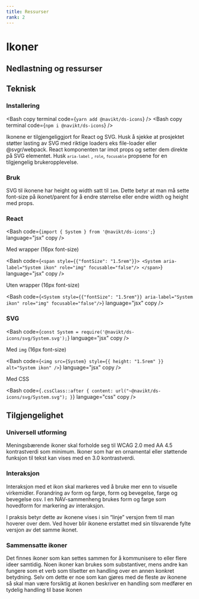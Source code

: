 ```yaml
---
title: Ressurser
rank: 2
---
```


# Ikoner

<TableOfContents />

## Nedlastning og ressurser

<IconDownload />

## Teknisk

### Installering

<Bash copy terminal code={`yarn add @navikt/ds-icons`} />
<Bash copy terminal code={`npm i @navikt/ds-icons`} />

Ikonene er tilgjengeliggjort for React og SVG.
Husk å sjekke at prosjektet støtter lasting av SVG med riktige loaders
eks <Link href="https://www.npmjs.com/package/file-loader">file-loader</Link> eller <Link href="https://www.npmjs.com/package/@svgr/webpack">@svgr/webpack</Link>.
React komponenten tar imot props og setter dem direkte på SVG elementet. Husk <code>`aria-label`</code>
, <code>`role`</code>, <code>`focusable`</code> propsene for en tilgjengelig brukeropplevelse.

### Bruk

SVG til ikonene har height og width satt til <code>1em</code>. Dette betyr at man må sette font-size på ikonet/parent for å
endre størrelse eller endre width og height med props.

### React

<Bash code={`import { System } from '@navikt/ds-icons';`} language="jsx" copy />

Med wrapper (16px font-size)

<Bash
  code={`<span style={{"fontSize": "1.5rem"}}>
  <System aria-label="System ikon" role="img" focusable="false"/>
</span>`}
  language="jsx"
  copy
/>

Uten wrapper (16px font-size)

<Bash
  code={`<System style={{"fontSize": "1.5rem"}} aria-label="System ikon" role="img" focusable="false"/>`}
  language="jsx"
  copy
/>

### SVG

<Bash
  code={`const System = require('@navikt/ds-icons/svg/System.svg');`}
  language="jsx"
  copy
/>

Med <code>img</code> (16px font-size)

<Bash
  code={`<img src={System} style={{ height: "1.5rem" }} alt="System ikon" />`}
  language="jsx"
  copy
/>

Med CSS

<Bash
  code={`.cssClass::after {
  content: url("~@navikt/ds-icons/svg/System.svg");
}`}
  language="css"
  copy
/>

## Tilgjengelighet

### Universell utforming

Meningsbærende ikoner skal forholde seg til WCAG 2.0 med AA 4.5 kontrastverdi som minimum. Ikoner som har en ornamental eller støttende funksjon til tekst kan vises med en 3.0 kontrastverdi.

### Interaksjon

Interaksjon med et ikon skal markeres ved å bruke mer enn to visuelle virkemidler. Forandring av form og farge, form og bevegelse, farge og bevegelse osv. I en NAV-sammenheng brukes form og farge som hovedform for markering av interaksjon.

I praksis betyr dette av ikonene vises i sin “linje” versjon frem til man hoverer over dem. Ved hover blir ikonene erstattet med sin tilsvarende fylte versjon av det samme ikonet.

### Sammensatte ikoner

Det finnes ikoner som kan settes sammen for å kommunisere to eller flere ideer samtidig. Noen ikoner kan brukes som substantiver, mens andre kan fungere som et verb som tilsetter en handling over en annen konkret betydning. Selv om dette er noe som kan gjøres med de fleste av ikonene så skal man være forsiktig at ikonen beskriver en handling som medfører en tydelig handling til base ikonen

